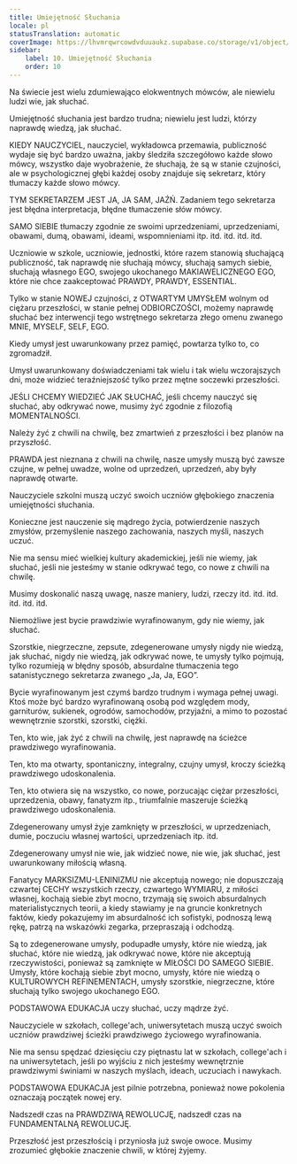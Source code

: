 ```yaml
---
title: Umiejętność Słuchania
locale: pl
statusTranslation: automatic
coverImage: https://lhvmrqwrcowdvduuaukz.supabase.co/storage/v1/object/public/strapi-uploads/small_cover-educacion-fundamental.webp-2d51a7828a2b1309555be27f7e2a61a0.webp
sidebar:
    label: 10. Umiejętność Słuchania
    order: 10
---
```

Na świecie jest wielu zdumiewająco elokwentnych mówców, ale niewielu ludzi wie, jak słuchać.

Umiejętność słuchania jest bardzo trudna; niewielu jest ludzi, którzy naprawdę wiedzą, jak słuchać.

KIEDY NAUCZYCIEL, nauczyciel, wykładowca przemawia, publiczność wydaje się być bardzo uważna, jakby śledziła szczegółowo każde słowo mówcy, wszystko daje wyobrażenie, że słuchają, że są w stanie czujności, ale w psychologicznej głębi każdej osoby znajduje się sekretarz, który tłumaczy każde słowo mówcy.

TYM SEKRETARZEM JEST JA, JA SAM, JAŹŃ. Zadaniem tego sekretarza jest błędna interpretacja, błędne tłumaczenie słów mówcy.

SAMO SIEBIE tłumaczy zgodnie ze swoimi uprzedzeniami, uprzedzeniami, obawami, dumą, obawami, ideami, wspomnieniami itp. itd. itd. itd. itd.

Uczniowie w szkole, uczniowie, jednostki, które razem stanowią słuchającą publiczność, tak naprawdę nie słuchają mówcy, słuchają samych siebie, słuchają własnego EGO, swojego ukochanego MAKIAWELICZNEGO EGO, które nie chce zaakceptować PRAWDY, PRAWDY, ESSENTIAL.

Tylko w stanie NOWEJ czujności, z OTWARTYM UMYSŁEM wolnym od ciężaru przeszłości, w stanie pełnej ODBIORCZOŚCI, możemy naprawdę słuchać bez interwencji tego wstrętnego sekretarza złego omenu zwanego MNIE, MYSELF, SELF, EGO.

Kiedy umysł jest uwarunkowany przez pamięć, powtarza tylko to, co zgromadził.

Umysł uwarunkowany doświadczeniami tak wielu i tak wielu wczorajszych dni, może widzieć teraźniejszość tylko przez mętne soczewki przeszłości.

JEŚLI CHCEMY WIEDZIEĆ JAK SŁUCHAĆ, jeśli chcemy nauczyć się słuchać, aby odkrywać nowe, musimy żyć zgodnie z filozofią MOMENTALNOŚCI.

Należy żyć z chwili na chwilę, bez zmartwień z przeszłości i bez planów na przyszłość.

PRAWDA jest nieznana z chwili na chwilę, nasze umysły muszą być zawsze czujne, w pełnej uwadze, wolne od uprzedzeń, uprzedzeń, aby były naprawdę otwarte.

Nauczyciele szkolni muszą uczyć swoich uczniów głębokiego znaczenia umiejętności słuchania.

Konieczne jest nauczenie się mądrego życia, potwierdzenie naszych zmysłów, przemyślenie naszego zachowania, naszych myśli, naszych uczuć.

Nie ma sensu mieć wielkiej kultury akademickiej, jeśli nie wiemy, jak słuchać, jeśli nie jesteśmy w stanie odkrywać tego, co nowe z chwili na chwilę.

Musimy doskonalić naszą uwagę, nasze maniery, ludzi, rzeczy itd. itd. itd. itd. itd. itd.

Niemożliwe jest bycie prawdziwie wyrafinowanym, gdy nie wiemy, jak słuchać.

Szorstkie, niegrzeczne, zepsute, zdegenerowane umysły nigdy nie wiedzą, jak słuchać, nigdy nie wiedzą, jak odkrywać nowe, te umysły tylko pojmują, tylko rozumieją w błędny sposób, absurdalne tłumaczenia tego satanistycznego sekretarza zwanego „Ja, Ja, EGO”.

Bycie wyrafinowanym jest czymś bardzo trudnym i wymaga pełnej uwagi. Ktoś może być bardzo wyrafinowaną osobą pod względem mody, garniturów, sukienek, ogrodów, samochodów, przyjaźni, a mimo to pozostać wewnętrznie szorstki, szorstki, ciężki.

Ten, kto wie, jak żyć z chwili na chwilę, jest naprawdę na ścieżce prawdziwego wyrafinowania.

Ten, kto ma otwarty, spontaniczny, integralny, czujny umysł, kroczy ścieżką prawdziwego udoskonalenia.

Ten, kto otwiera się na wszystko, co nowe, porzucając ciężar przeszłości, uprzedzenia, obawy, fanatyzm itp., triumfalnie maszeruje ścieżką prawdziwego udoskonalenia.

Zdegenerowany umysł żyje zamknięty w przeszłości, w uprzedzeniach, dumie, poczuciu własnej wartości, uprzedzeniach itp. itd.

Zdegenerowany umysł nie wie, jak widzieć nowe, nie wie, jak słuchać, jest uwarunkowany miłością własną.

Fanatycy MARKSIZMU-LENINIZMU nie akceptują nowego; nie dopuszczają czwartej CECHY wszystkich rzeczy, czwartego WYMIARU, z miłości własnej, kochają siebie zbyt mocno, trzymają się swoich absurdalnych materialistycznych teorii, a kiedy stawiamy je na gruncie konkretnych faktów, kiedy pokazujemy im absurdalność ich sofistyki, podnoszą lewą rękę, patrzą na wskazówki zegarka, przepraszają i odchodzą.

Są to zdegenerowane umysły, podupadłe umysły, które nie wiedzą, jak słuchać, które nie wiedzą, jak odkrywać nowe, które nie akceptują rzeczywistości, ponieważ są zamknięte w MIŁOŚCI DO SAMEGO SIEBIE. Umysły, które kochają siebie zbyt mocno, umysły, które nie wiedzą o KULTUROWYCH REFINEMENTACH, umysły szorstkie, niegrzeczne, które słuchają tylko swojego ukochanego EGO.

PODSTAWOWA EDUKACJA uczy słuchać, uczy mądrze żyć.

Nauczyciele w szkołach, college'ach, uniwersytetach muszą uczyć swoich uczniów prawdziwej ścieżki prawdziwego życiowego wyrafinowania.

Nie ma sensu spędzać dziesięciu czy piętnastu lat w szkołach, college'ach i na uniwersytetach, jeśli po wyjściu z nich jesteśmy wewnętrznie prawdziwymi świniami w naszych myślach, ideach, uczuciach i nawykach.

PODSTAWOWA EDUKACJA jest pilnie potrzebna, ponieważ nowe pokolenia oznaczają początek nowej ery.

Nadszedł czas na PRAWDZIWĄ REWOLUCJĘ, nadszedł czas na FUNDAMENTALNĄ REWOLUCJĘ.

Przeszłość jest przeszłością i przyniosła już swoje owoce. Musimy zrozumieć głębokie znaczenie chwili, w której żyjemy.
